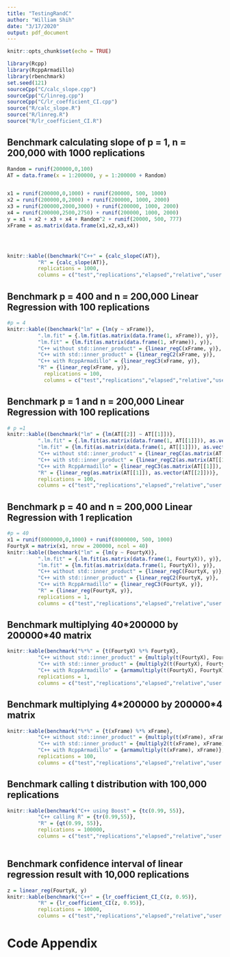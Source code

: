 ```yaml
---
title: "TestingRandC"
author: "William Shih"
date: "3/17/2020"
output: pdf_document
---
```


```r
knitr::opts_chunk$set(echo = TRUE)
```

```r
library(Rcpp)
library(RcppArmadillo)
library(rbenchmark)
set.seed(121)
sourceCpp("C/calc_slope.cpp")
sourceCpp("C/linreg.cpp")
sourceCpp("C/lr_coefficient_CI.cpp")
source("R/calc_slope.R")
source("R/linreg.R")
source("R/lr_coefficient_CI.R")

```

## Benchmark calculating slope of p = 1, n = 200,000 with 1000 replications

```r
Random = runif(200000,0,100)
AT = data.frame(x = 1:200000, y = 1:200000 + Random)


x1 = runif(200000,0,1000) + runif(200000, 500, 1000)
x2 = runif(200000,0,2000) + runif(200000, 1000, 2000)
x3 = runif(200000,2000,3000) + runif(200000, 1000, 2000)
x4 = runif(200000,2500,2750) + runif(200000, 1000, 2000)
y = x1 + x2 + x3 + x4 + Random^2 + runif(20000, 500, 777)
xFrame = as.matrix(data.frame(x1,x2,x3,x4))




knitr::kable((benchmark("C++" = {calc_slopeC(AT)},
          "R" = {calc_slope(AT)},
          replications = 1000,
          columns = c("test","replications","elapsed","relative","user.self","sys.self"))))
```

## Benchmark p = 400 and n = 200,000 Linear Regression with 100 replications

```r
#p = 4
knitr::kable((benchmark("lm" = {lm(y ~ xFrame)},
          ".lm.fit" = {.lm.fit(as.matrix(data.frame(1, xFrame)), y)},
          "lm.fit" = {lm.fit(as.matrix(data.frame(1, xFrame)), y)},
          "C++ without std::inner_product" = {linear_regC(xFrame, y)},
          "C++ with std::inner_product" = {linear_regC2(xFrame, y)},
          "C++ with RcppArmadillo" = {linear_regC3(xFrame, y)},
          "R" = {linear_reg(xFrame, y)},
            replications = 100,
            columns = c("test","replications","elapsed","relative","user.self","sys.self"))))
```

## Benchmark p = 1 and n = 200,000 Linear Regression with 100 replications 

```r
# p =1
knitr::kable((benchmark("lm" = {lm(AT[[2]] ~ AT[[1]])},
          ".lm.fit" = {.lm.fit(as.matrix(data.frame(1, AT[[1]])), as.vector(AT[[2]]))},
          "lm.fit" = {lm.fit(as.matrix(data.frame(1, AT[[1]])), as.vector(AT[[2]]))},
          "C++ without std::inner_product" = {linear_regC(as.matrix(AT[[1]]), as.vector(AT[[2]]))},
          "C++ with std::inner_product" = {linear_regC2(as.matrix(AT[[1]]), as.vector(AT[[2]]))},
          "C++ with RcppArmadillo" = {linear_regC3(as.matrix(AT[[1]]), as.vector(AT[[2]]))},
          "R" = {linear_reg(as.matrix(AT[[1]]), as.vector(AT[[2]]))},
          replications = 100,
          columns = c("test","replications","elapsed","relative","user.self","sys.self"))))
```

## Benchmark p = 40 and n = 200,000 Linear Regression with 1 replication

```r
#p = 40
x1 = runif(8000000,0,1000) + runif(8000000, 500, 1000)
FourtyX = matrix(x1, nrow = 200000, ncol = 40)
knitr::kable((benchmark("lm" = {lm(y ~ FourtyX)},
          ".lm.fit" = {.lm.fit(as.matrix(data.frame(1, FourtyX)), y)},
          "lm.fit" = {lm.fit(as.matrix(data.frame(1, FourtyX)), y)},
          "C++ without std::inner_product" = {linear_regC(FourtyX, y)},
          "C++ with std::inner_product" = {linear_regC2(FourtyX, y)},
          "C++ with RcppArmadillo" = {linear_regC3(FourtyX, y)},
          "R" = {linear_reg(FourtyX, y)},
          replications = 1,
          columns = c("test","replications","elapsed","relative","user.self","sys.self"))))
```

## Benchmark multiplying 40\*200000 by 200000\*40 matrix


```r
knitr::kable(benchmark("%*%" = {t(FourtyX) %*% FourtyX},
          "C++ without std::inner_product" = {multiply(t(FourtyX), FourtyX)},
          "C++ with std::inner_product" = {multiply2(t(FourtyX), FourtyX)},
          "C++ with RcppArmadillo" = {armamultiply(t(FourtyX), FourtyX)},
          replications = 1,
          columns = c("test","replications","elapsed","relative","user.self","sys.self")))
```

## Benchmark multiplying 4\*200000 by 200000\*4 matrix

```r
knitr::kable(benchmark("%*%" = {t(xFrame) %*% xFrame},
          "C++ without std::inner_product" = {multiply(t(xFrame), xFrame)},
          "C++ with std::inner_product" = {multiply2(t(xFrame), xFrame)},
          "C++ with RcppArmadillo" = {armamultiply(t(xFrame), xFrame)},
          replications = 100,
          columns = c("test","replications","elapsed","relative","user.self","sys.self")))

```

## Benchmark calling t distribution with 100,000 replications

```r
knitr::kable(benchmark("C++ using Boost" = {tc(0.99, 55)},
          "C++ calling R" = {tr(0.99,55)},
          "R" = {qt(0.99, 55)},
          replications = 100000,
          columns = c("test","replications","elapsed","relative","user.self","sys.self")))
  
```

## Benchmark confidence interval of linear regression result with 10,000 replications

```r
z = linear_reg(FourtyX, y)
knitr::kable(benchmark("C++" = {lr_coefficient_CI_C(z, 0.95)},
          "R" = {lr_coefficient_CI(z, 0.95)},
          replications = 10000,
          columns = c("test","replications","elapsed","relative","user.self","sys.self")))

```



# Code Appendix
```r


```


